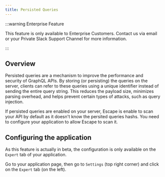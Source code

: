 ```yaml
---
title: Persisted Queries
---
```


:::warning Enterprise Feature

This feature is only available to Enterprise Customers. Contact us via email or your Private Slack Support Channel for more information.

:::

## Overview

Persisted queries are a mechanism to improve the performance and security of GraphQL APIs.
By storing (or persisting) the queries on the server, clients can refer to these queries using a unique identifier instead of sending the entire query string.
This reduces the payload size, minimizes parsing overhead, and helps prevent certain types of attacks, such as query injection.

If persisted queries are enabled on your server, Escape is enable to scan your API by default as it doesn't know the persited queries hashs.
You need to configure your application to allow Escape to scan it.

## Configuring the application

As this feature is actually in beta, the configuration is only available on the `Expert` tab of your application.

Go to your application page, then go to `Settings` (top right corner) and click on the `Expert` tab (on the left).
